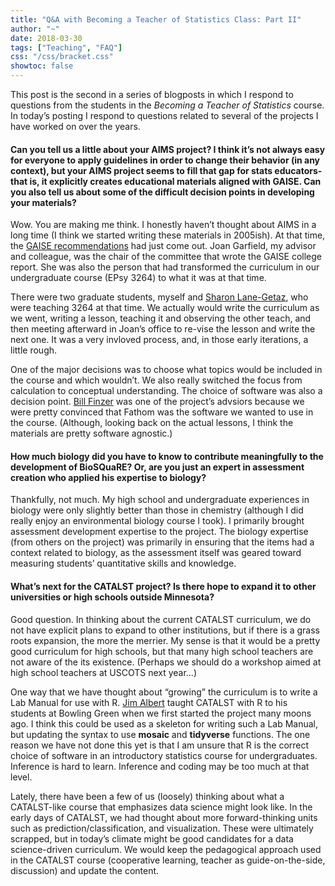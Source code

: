 ```yaml
---
title: "Q&A with Becoming a Teacher of Statistics Class: Part II"
author: "~"
date: 2018-03-30
tags: ["Teaching", "FAQ"]
css: "/css/bracket.css"
showtoc: false
---
```


This post is the second in a series of blogposts in which I respond to questions from the students in the *Becoming a Teacher of Statistics* course. In today's posting I respond to questions related to several of the projects I have worked on over the years.


#### Can you tell us a little about your AIMS project? I think it's not always easy for everyone to apply guidelines in order to change their behavior (in any context), but your AIMS project seems to fill that gap for stats educators-that is, it explicitly creates educational materials aligned with GAISE. Can you also tell us about some of the difficult decision points in developing your materials?

Wow. You are making me think. I honestly haven't thought about AIMS in a long time (I think we started writing these materials in 2005ish). At that time, the [GAISE recommendations](http://www.amstat.org/asa/education/Guidelines-for-Assessment-and-Instruction-in-Statistics-Education-Reports.aspx) had just come out. Joan Garfield, my advisor and colleague, was the chair of the committee that wrote the GAISE college report. She was also the person that had transformed the curriculum in our undergraduate course (EPsy 3264) to what it was at that time.

There were two graduate students, myself and [Sharon Lane-Getaz](https://wp.stolaf.edu/education/sharon/), who were teaching 3264 at that time. We actually would write the curriculum as we went, writing a lesson, teaching it and observing the other teach, and then meeting afterward in Joan's office to re-vise the lesson and write the next one. It was a very invloved process, and, in those early iterations, a little rough. 

One of the major decisions was to choose what topics would be included in the course and which wouldn't. We also really switched the focus from calculation to conceptual understanding. The choice of software was also a decision point. [Bill Finzer](https://concord.org/about/staff/william-finzer/) was one of the project's advsiors because we were pretty convinced that Fathom was the software we wanted to use in the course. (Although, looking back on the actual lessons, I think the materials are pretty software agnostic.)


#### How much biology did you have to know to contribute meaningfully to the development of BioSQuaRE? Or, are you just an expert in assessment creation who applied his expertise to biology?

Thankfully, not much. My high school and undergraduate experiences in biology were only slightly better than those in chemistry (although I did really enjoy an environmental biology course I took). I primarily brought assessment development expertise to the project. The biology expertise (from others on the project) was primarily in ensuring that the items had a context related to biology, as the assessment itself was geared toward measuring students' quantitative skills and knowledge. 


#### What's next for the CATALST project? Is there hope to expand it to other universities or high schools outside Minnesota?

Good question. In thinking about the current CATALST curriculum, we do not have explicit plans to expand to other institutions, but if there is a grass roots expansion, the more the merrier. My sense is that it would be a pretty good curriculum for high schools, but that many high school teachers are not aware of the its existence. (Perhaps we should do a workshop aimed at high school teachers at USCOTS next year...) 

One way that we have thought about "growing" the curriculum is to write a Lab Manual for use with R. [Jim Albert](http://www-math.bgsu.edu/~albert/) taught CATALST with R to his students at Bowling Green when we first started the project many moons ago. I think this could be used as a skeleton for writing such a Lab Manual, but updating the syntax to use **mosaic** and **tidyverse** functions. The one reason we have not done this yet is that I am unsure that R is the correct choice of software in an introductory statistics course for undergraduates. Inference is hard to learn. Inference and coding may be too much at that level.

Lately, there have been a few of us (loosely) thinking about what a CATALST-like course that emphasizes data science might look like. In the early days of CATALST, we had thought about more forward-thinking units such as prediction/classification, and visualization. These were ultimately scrapped, but in today's climate might be good candidates for a data science-driven curriculum. We would keep the pedagogical approach used in the CATALST course (cooperative learning, teacher as guide-on-the-side, discussion) and update the content.



